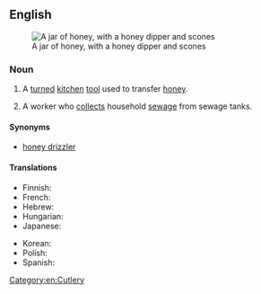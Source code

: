 ==English==
{{wikipedia|honey dipper}}
[[Image:runny hunny.jpg|thumb|A jar of honey, with a honey dipper and scones]]

===Noun===
{{en-noun}}

# A [[turned]] [[kitchen]] [[tool]] used to transfer [[honey]].
# {{lb|en|chiefly|US}} A worker who [[collect]]s household [[sewage]] from sewage tanks.

====Synonyms====
* {{lb|en|chiefly|Commonwealth of Nations}} [[honey drizzler]]

====Translations====
{{trans-top|kitchen tool}}
* Finnish: {{t|fi|hunajalusikka}}
* French: {{t+|fr|cuillère à miel|f}}
* Hebrew: {{t+|he|דִּבְשׁוֹן|m|tr=div'''shon'''}}
* Hungarian: {{t|hu|mézcsepegtető}}
* Japanese: {{t|ja|ハニーディッパー|tr=hanii dippaa|sc=Jpan}}
{{trans-mid}}
* Korean: {{t|ko|꿀 국자|n|tr=kkul gugja|sc=Kore}}
* Polish: {{t|pl|czerpak do miodu|m}}
* Spanish: {{t|es|cuchara para miel|f}}
{{trans-bottom}}

[[Category:en:Cutlery]]